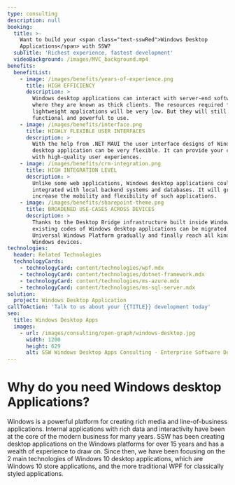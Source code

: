 ```yaml
---
type: consulting
description: null
booking:
  title: >-
    Want to build your <span class="text-sswRed">Windows Desktop
    Applications</span> with SSW?
  subTitle: 'Richest experience, fastest development'
  videoBackground: /images/MVC_background.mp4
benefits:
  benefitList:
    - image: /images/benefits/years-of-experience.png
      title: HIGH EFFICIENCY
      description: >
        Windows desktop applications can interact with server-end software,
        where they are known as thick clients. The resources required for such
        lightweight applications will be very low. But they will still be fully
        functional and powerful to use.
    - image: /images/benefits/interface.png
      title: HIGHLY FLEXIBLE USER INTERFACES
      description: >
        With the help from .NET MAUI the user interface designs of Windows
        desktop application can be very flexible. It can provide your clients
        with high-quality user experiences.
    - image: /images/benefits/crm-integration.png
      title: HIGH INTEGRATION LEVEL
      description: >
        Unlike some web applications, Windows desktop applications could be
        integrated with local backend systems and databases. It will greatly
        increase the mobility and flexibility of such applications.
    - image: /images/benefits/sharepoint-theme.png
      title: BROADENED USE-CASES ACROSS DEVICES
      description: >
        Thanks to the Desktop Bridge infrastructure built inside Windows,
        existing codes of Windows desktop applications can be migrated to
        Universal Windows Platform gradually and finally reach all kinds of
        Windows devices.
technologies:
  header: Related Technologies
  technologyCards:
    - technologyCard: content/technologies/wpf.mdx
    - technologyCard: content/technologies/dotnet-framework.mdx
    - technologyCard: content/technologies/ms-azure.mdx
    - technologyCard: content/technologies/ms-sql-server.mdx
solution:
  project: Windows Desktop Application
callToAction: 'Talk to us about your {{TITLE}} development today'
seo:
  title: Windows Desktop Apps
  images:
    - url: /images/consulting/open-graph/windows-desktop.jpg
      width: 1200
      height: 629
      alt: SSW Windows Desktop Apps Consulting - Enterprise Software Development
---
```


# Why do you need **Windows desktop Applications**?

<VideoEmbed url="https://www.youtube.com/watch?v=U4ja4nZnwh4" />

Windows is a powerful platform for creating rich media and line-of-business applications. Internal applications with rich data and interactivity have been at the core of the modern business for many years. SSW has been creating desktop applications on the Windows platforms for over 15 years and has a wealth of experience to draw on. Since then, we have been focusing on the 2 main technologies of Windows 10 desktop applications, which are Windows 10 store applications, and the more traditional WPF for classically styled applications.
